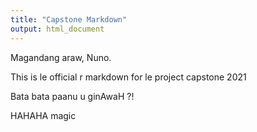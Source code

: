 ---
title: "Capstone Markdown"
output: html_document
---
Magandang araw, Nuno.

This is le official r markdown for le project capstone 2021

Bata bata paanu u ginAwaH ?!

HAHAHA magic